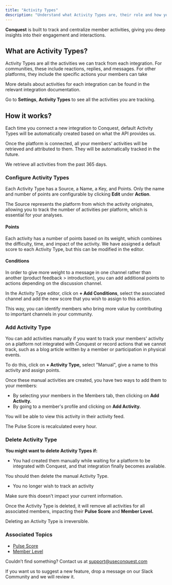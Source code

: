 ```yaml
---
title: "Activity Types"
description: "Understand what Activity Types are, their role and how you can customize your activity tracking."
---
```


**Conquest** is built to track and centralize member activities, giving you deep insights into their engagement and interactions.

## What are Activity Types?

Activity Types are all the activities we can track from each integration. For communities, these include reactions, replies, and messages. For other platforms, they include the specific actions your members can take

<Tip>
    More details about activities for each integration can be found in the relevant integration documentation.
</Tip>

Go to **Settings**, **Activity Types** to see all the activities you are tracking.


## How it works?

Each time you connect a new integration to Conquest, default Activity Types will be automatically created based on what the API provides us.

Once the platform is connected, all your members' activities will be retrieved and attributed to them. They will be automatically tracked in the future.

<Tip> 
    We retrieve all activities from the past 365 days.
</Tip>

### Configure Activity Types

Each Activity Type has a Source, a Name, a Key, and Points. Only the name and number of points are configurable by clicking **Edit** under **Action**.

The Source represents the platform from which the activity originates, allowing you to track the number of activities per platform, which is essential for your analyses.

#### Points

Each activity has a number of points based on its weight, which combines the difficulty, time, and impact of the activity. We have assigned a default score to each Activity Type, but this can be modified in the editor.

#### Conditions

In order to give more weight to a message in one channel rather than another (product feedback > introduction), you can add additional points to actions depending on the discussion channel.

In the Activity Type editor, click on **+ Add Conditions**, select the associated channel and add the new score that you wish to assign to this action.

This way, you can identify members who bring more value by contributing to important channels in your community.

### Add Activity Type

You can add activities manually if you want to track your members' activity on a platform not integrated with Conquest or record actions that we cannot track, such as a blog article written by a member or participation in physical events.

To do this, click on **+ Activity Type,** select "Manual", give a name to this activity and assign points.

Once these manual activities are created, you have two ways to add them to your members:

- By selecting your members in the Members tab, then clicking on **Add Activity.**
- By going to a member's profile and clicking on **Add Activity.**

You will be able to view this activity in their activity feed.

<Tip>
    The Pulse Score is recalculated every hour.
</Tip>

### Delete Activity Type

**You might want to delete Activity Types if:**

- You had created them manually while waiting for a platform to be integrated with Conquest, and that integration finally becomes available.

You should then delete the manual Activity Type. 


- You no longer wish to track an activity

Make sure this doesn't impact your current information.

Once the Activity Type is deleted, it will remove all activities for all associated members, impacting their **Pulse Score** and **Member Level.**

<Warning> Deleting an Activity Type is irreversible. </Warning>

### Associated Topics

- [Pulse Score](/conquest-pulse/pulse-score)
- [Member Level](/conquest-pulse/member-level)

Couldn’t find something? Contact us at [support@useconquest.com](mailto:support@useconquest.com)

If you want us to suggest a new feature, drop a message on our Slack Community and we will review it.